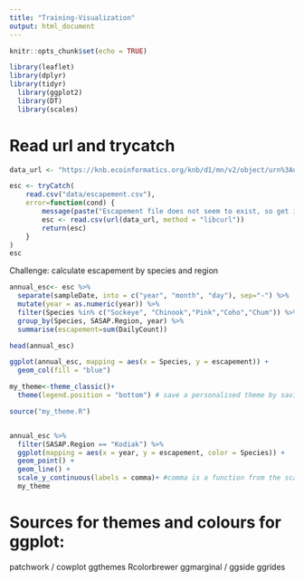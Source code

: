 ```yaml
---
title: "Training-Visualization"
output: html_document
---
```


```r
knitr::opts_chunk$set(echo = TRUE)
```

```r
library(leaflet)
library(dplyr)
library(tidyr)
  library(ggplot2)
  library(DT)
  library(scales)
```

# Read url and trycatch


```r
data_url <- "https://knb.ecoinformatics.org/knb/d1/mn/v2/object/urn%3Auuid%3Af119a05b-bbe7-4aea-93c6-85434dcb1c5e"

esc <- tryCatch(
    read.csv("data/escapement.csv"),
    error=function(cond) {
        message(paste("Escapement file does not seem to exist, so get it from the KNB."))
        esc <- read.csv(url(data_url, method = "libcurl"))
        return(esc)
    }
)
esc

```

Challenge: calculate escapement by species and region 

```r
annual_esc<- esc %>% 
  separate(sampleDate, into = c("year", "month", "day"), sep="-") %>% 
  mutate(year = as.numeric(year)) %>% 
  filter(Species %in% c("Sockeye", "Chinook","Pink","Coho","Chum")) %>% 
  group_by(Species, SASAP.Region, year) %>% 
  summarise(escapement=sum(DailyCount))

head(annual_esc)
```


```r
ggplot(annual_esc, mapping = aes(x = Species, y = escapement)) +
  geom_col(fill = "blue")
```
```r
my_theme<-theme_classic()+
  theme(legend.position = "bottom") # save a personalised theme by saving this function as a file (see file) and calling up "source()"

source("my_theme.R")


annual_esc %>% 
  filter(SASAP.Region == "Kodiak") %>% 
  ggplot(mapping = aes(x = year, y = escapement, color = Species)) +
  geom_point() +
  geom_line() +
  scale_y_continuous(labels = comma)+ #comma is a function from the scale library, that label numbers in decimal format
  my_theme
```
# Sources for themes and colours for ggplot: 

patchwork / cowplot
ggthemes
Rcolorbrewer
ggmarginal / ggside
ggrides


